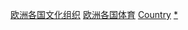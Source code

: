 {{Categories by country|nocat}}

[[Category:欧洲各国文化组织|]]
[[Category:欧洲各国体育|]]
[[Category:欧洲体育组织|Country]]
[[Category:各国体育组织|*]]
